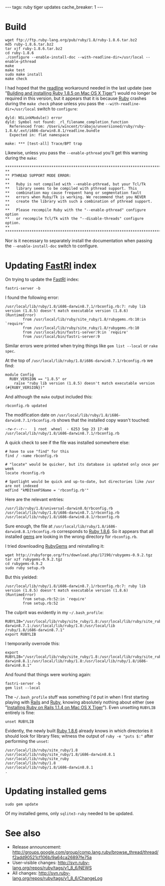 ---
tags: ruby tiger updates
cache_breaker: 1
---
= Build =

<pre>wget ftp://ftp.ruby-lang.org/pub/ruby/1.8/ruby-1.8.6.tar.bz2
md5 ruby-1.8.6.tar.bz2
tar xjf ruby-1.8.6.tar.bz2
cd ruby-1.8.6
./configure --enable-install-doc --with-readline-dir=/usr/local --enable-pthread
make
make test
sudo make install
make check</pre>

I had hoped that the [[readline]] workaround needed in the last update (see "[[Building and installing Ruby 1.8.5 on Mac OS X Tiger]]") would no longer be required in this version, but it appears that it is because [[Ruby]] crashes during the <tt>make check</tt> phase unless you pass the <tt>--with-readline-dir=/usr/local</tt> switch to <tt>configure</tt>:

<pre>dyld: NSLinkModule() error
dyld: Symbol not found: _rl_filename_completion_function
  Referenced from: /Users/wincent/trabajo/unversioned/ruby/ruby-1.8.6/.ext/i686-darwin8.8.1/readline.bundle
  Expected in: flat namespace

make: *** [test-all] Trace/BPT trap</pre>

Likewise, unless you pass the <tt>--enable-pthread</tt> you'll get this warning during the <tt>make</tt>:

<pre>*****************************************************************************
**
** PTHREAD SUPPORT MODE ERROR: 
**
**   Ruby is not compiled with --enable-pthread, but your Tcl/Tk 
**   library seems to be compiled with pthread support. This
**   combination may cause frequent hang or segmentation fault
**   errors when Ruby/Tk is working. We recommend that you NEVER
**   create the library with such a combination of pthread support.
**
**   Please recompile Ruby with the "--enable-pthread" configure option
**   or recompile Tcl/Tk with the "--disable-threads" configure option.
**
*****************************************************************************</pre>

Nor is it necessary to separately install the documentation when passing the <tt>--enable-install-doc</tt> switch to configure.

= Updating [[FastRI]] index =

On trying to update the [[FastRI]] index:

<pre>fastri-server -b</pre>

I found the following error:

<pre>/usr/local/lib/ruby/1.8/i686-darwin8.7.1/rbconfig.rb:7: ruby lib version (1.8.5) doesn't match executable version (1.8.6) (RuntimeError)
        from /usr/local/lib/ruby/site_ruby/1.8/rubygems.rb:10:in `require'
        from /usr/local/lib/ruby/site_ruby/1.8/rubygems.rb:10
        from /usr/local/bin/fastri-server:9:in `require'
        from /usr/local/bin/fastri-server:9</pre>

Similar errors were printed when trying things like <tt>gem list --local</tt> or <tt>rake spec</tt>.

At the top of <tt>/usr/local/lib/ruby/1.8/i686-darwin8.7.1/rbconfig.rb</tt> we find:

<pre>module Config
  RUBY_VERSION == "1.8.5" or
    raise "ruby lib version (1.8.5) doesn't match executable version (#{RUBY_VERSION})"</pre>

And although the <tt>make</tt> output included this:

<pre>rbconfig.rb updated</pre>

The modification date on <tt>/usr/local/lib/ruby/1.8/i686-darwin8.7.1/rbconfig.rb</tt> shows that the installed copy wasn't touched:

<pre>-rw-r--r--   1 root  wheel  - 6253 Sep 23 17:40 /usr/local/lib/ruby/1.8/i686-darwin8.7.1/rbconfig.rb</pre>

A quick check to see if the file was installed somewhere else:

<pre># have to use "find" for this
find / -name rbconfig.rb

# "locate" would be quicker, but its database is updated only once per week
locate rbconfig.rb

# Spotlight would be quick and up-to-date, but directories like /usr are not indexed
mdfind "kMDItemFSName = 'rbconfig.rb'"</pre>

Here are the relevant entries:

<pre>/usr/lib/ruby/1.8/universal-darwin8.0/rbconfig.rb
/usr/local/lib/ruby/1.8/i686-darwin8.7.1/rbconfig.rb
/usr/local/lib/ruby/1.8/i686-darwin8.8.1/rbconfig.rb</pre>

Sure enough, the file at <tt>/usr/local/lib/ruby/1.8/i686-darwin8.8.1/rbconfig.rb</tt> corresponds to [[Ruby 1.8.6]]. So it appears that all installed [[gems]] are looking in the wrong directory for <tt>rbconfig.rb</tt>.

I tried downloading [[RubyGems]] and reinstalling it:

<pre>wget http://rubyforge.org/frs/download.php/17190/rubygems-0.9.2.tgz
tar xzf rubygems-0.9.2.tgz 
cd rubygems-0.9.2
sudo ruby setup.rb</pre>

But this yielded:

<pre>/usr/local/lib/ruby/1.8/i686-darwin8.7.1/rbconfig.rb:7: ruby lib version (1.8.5) doesn't match executable version (1.8.6) (RuntimeError)
        from setup.rb:52:in `require'
        from setup.rb:52</pre>

The culprit was evidently in my <tt>~/.bash_profile</tt>:

<pre>RUBYLIB="/usr/local/lib/ruby/site_ruby/1.8:/usr/local/lib/ruby/site_ruby/1.8/i686-darwin8.7.1:/usr/local/lib/ruby/1.8:/usr/local/lib
/ruby/1.8/i686-darwin8.7.1"
export RUBYLIB</pre>

I temporarily overrode this:

<pre>export RUBYLIB="/usr/local/lib/ruby/site_ruby/1.8:/usr/local/lib/ruby/site_ruby/1.8/i686-darwin8.8.1:/usr/local/lib/ruby/1.8:/usr/local/lib/ruby/1.8/i686-darwin8.8.1"</pre>

And found that things were working again:

<pre>fastri-server -b
gem list --local</pre>

The <tt>~/.bash_profile</tt> stuff was something I'd put in when I first starting playing with [[Rails]] and [[Ruby]], knowing absolutely nothing about either (see "[[Installing Ruby on Rails 1.1.4 on Mac OS X Tiger]]"). Even unsetting <tt>RUBYLIB</tt> entirely is fine:

<pre>unset RUBYLIB</pre>

Evidently, the newly built [[Ruby 1.8.6]] already knows in which directories it should look for library files; witness the output of <tt>ruby -e "puts $:"</tt> after performing the <tt>unset</tt>:

<pre>/usr/local/lib/ruby/site_ruby/1.8
/usr/local/lib/ruby/site_ruby/1.8/i686-darwin8.8.1
/usr/local/lib/ruby/site_ruby
/usr/local/lib/ruby/1.8
/usr/local/lib/ruby/1.8/i686-darwin8.8.1
.</pre>

= Updating installed gems =

<pre>sudo gem update</pre>

Of my installed gems, only <tt>sqlite3-ruby</tt> needed to be updated.

= See also = 

* Release announcement: http://groups.google.com/group/comp.lang.ruby/browse_thread/thread/f2add90521cf106b/9a64ca26897fe75a
* User-visible changes: http://svn.ruby-lang.org/repos/ruby/tags/v1_8_6/NEWS 
* All changes: http://svn.ruby-lang.org/repos/ruby/tags/v1_8_6/ChangeLog
